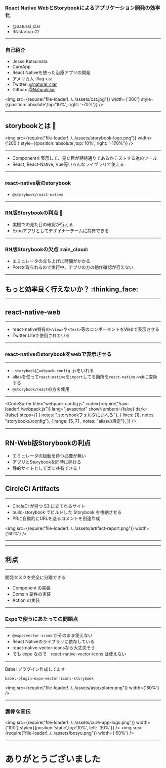 



### React Native WebとStorybookによるアプリケーション開発の効率化
- @natural_clar
- RNstartup #2


---

### 自己紹介

- Jesse Katsumata 
- CureApp
- React Nativeを使った治療アプリの開発
- アメリカ人 :flag-us:
- Twitter: [@natural_clar](https://twitter.com/natural_clar)
- Github: [@Naturalclar](https://github.com/Naturalclar)

<img 
  src={require("file-loader!../../assets/cat.jpg")} 
  width={'200'} 
  style={{position:'absolute',top:'10%', right: '-70%'}}
/>

---

## storybookとは :book:

<img 
  src={require("file-loader!../../assets/storybook-logo.png")} 
  width={'200'} 
  style={{position:'absolute',top:'10%', right: '-170%'}}
/>

---

- Componentを表示して、見た目が期待通りであるかテストする為のツール
- React, React-Native, Vue等いろんなライブラリで使える

---

### react-native版のstorybook

- `@storybook/react-native`

---

### RN版Storybookの利点 :tada:

- 実機での見た目の確認が行える
- Expoアプリとしてデザイナーチームに共有できる

---

### RN版Storybookの欠点 :rain_cloud:

- エミュレータの立ち上げに時間がかかる
- Portを取られるので実行中、アプリの方の動作確認が行えない

---

## もっと効率良く行えないか？ :thinking_face:

---

## react-native-web

---

- react-native特有の`<View>`や`<Text>`等のコンポーネントをWebで表示させる
- Twitter Liteで使用されている

---

### react-nativeのstorybookをwebで表示させる

---

- `.storybook`に`webpack.config.js`をいれる
- aliasを使って`react-native`を`import`してる箇所を`react-native-web`に変換する
- `@storybook/react`の方を使用

---


<CodeSurfer
  title="webpack.config.js"
  code={require("!raw-loader!./webpack.js")}
  lang="javascript"
  showNumbers={false}
  dark={false}
  steps={[
    { notes: ".storybookフォルダにいれる"},
    { lines: [1], notes: "storybookのconfig"},
    { range: [5, 7] , notes: "aliasの設定"},
  ]}
/>

---

## RN-Web版Storybookの利点

- エミュレータの起動を待つ必要が無い
- アプリとStorybookを同時に開ける
- 静的サイトとして楽に共有できる！

---

## CircleCi Artifacts

---

- CircleCI が持つ S3 に立てれるサイト
- build-storybook でビルドした Storybook を格納させる
- PRに自動的にURLを送るコメントを別途作成

<img src={require("file-loader!../../assets/artifact-report.png")} width={'60%'} />

---

<div style={{width: '80%', height: '80%'}}>
<CodeSurfer
  title="config.yml"
  code={require("!raw-loader!./config.yml")}
  lang="yml"
  showNumbers={false}
  dark
  steps={[
    { notes: "circleciのConfigファイル"},
    { range: [1, 3], notes: "storybookの作成"},
    { range: [4, 5] , notes: "artifactに設定"},
    { range: [6, 8] , notes: "PRにコメントするスクリプト"},
  ]}
/>
</div>

---

## 利点

---

開発タスクを完全に分離できる

- Component の実装
- Domain 要件の実装
- Action の実装

---

### Expoで使うにあたっての問題点

---

- `@expo/vector-icons` がそのまま使えない
- React Nativeのライブラリに依存している
- react-native-vector-iconsなら大丈夫そう
- でも expo なので　react-native-vector-icons は使えない

---

Babel プラグイン作成してます

`babel-plugin-expo-vector-icons-storybook`

<img src={require("file-loader!../../assets/astexplorer.png")} width={'80%'} />

---

### 露骨な宣伝



<img 
  src={require("file-loader!../../assets/cure-app-logo.png")} 
  width={'100'} 
  style={{position:'static',top:'10%', left: '30%'}}
/>
<img src={require("file-loader!../../assets/bosyu.png")} width={'60%'} />

---

# ありがとうございました

